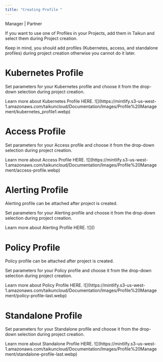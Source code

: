 ```yaml
---
title: "Creating Profile "
---
```


<Icon icon="user-tie" iconType="solid" /> Manager | <Icon icon="handshake" iconType="solid" /> Partner

If you want to use one of Profiles in your Projects, add them in Taikun and select them during Project creation.

<Info>Keep in mind, you should add profiles (Kubernetes, access, and standalone profiles) during project creation otherwise you cannot do it later.</Info>

# Kubernetes Profile

Set parameters for your Kubernetes profile and choose it from the drop-down selection during project creation.

<Card title="Kubernetes Profile" icon="cloud-arrow-up" horizontal={true} href="Documentation/Topics/Profile Management/Kubernetes Profiles.mdx">
  Learn more about Kubernetes Profile HERE.
</Card>

<Frame caption="Add Kubernetes profile">
  ![](https://mintlify.s3-us-west-1.amazonaws.com/taikuncloud/Documentation/Images/Profile%20Management/kubernetes_profile1.webp)
</Frame>

# Access Profile

Set parameters for your Access profile and choose it from the drop-down selection during project creation.

<Card title="Access Profile" icon="unlock" horizontal={true} href="Documentation/Topics/Profile Management/Access Profiles.mdx">
  Learn more about Access Profile HERE.
</Card>

<Frame caption="Add Access profile">
  ![](https://mintlify.s3-us-west-1.amazonaws.com/taikuncloud/Documentation/Images/Profile%20Management/access-profile.webp)
</Frame>

# Alerting Profile

<Info>Alerting profile can be attached after project is created.</Info>

Set parameters for your Alerting profile and choose it from the drop-down selection during project creation.

<Card title="Alerting Profile" icon="bell" horizontal={true} href="Documentation/Topics/Profile Management/Alerting Profile.mdx">
  Learn more about Alerting Profile HERE.
</Card>

<Frame caption="Add Alerting profile">
  ![]()
</Frame>

# Policy Profile

<Info>Policy profile can be attached after project is created.</Info>

Set parameters for your Policy profile and choose it from the drop-down selection during project creation.

<Card title="Policy Profile" icon="scale-balanced" horizontal={true} href="Documentation/Topics/Profile Management/Policy Profiles.mdx">
  Learn more about Policy Profile HERE.
</Card>

<Frame caption="Add Policy profile">
  ![](https://mintlify.s3-us-west-1.amazonaws.com/taikuncloud/Documentation/Images/Profile%20Management/policy-profile-last.webp)
</Frame>

# Standalone Profile

Set parameters for your Standalone profile and choose it from the drop-down selection during project creation.

<Card title="Standalone Profile" icon="user" horizontal={true} href="Documentation/Topics/Profile Management/Standalone Profile.mdx">
  Learn more about Standalone Profile HERE.
</Card>

<Frame caption="Add Standalone profile">
  ![](https://mintlify.s3-us-west-1.amazonaws.com/taikuncloud/Documentation/Images/Profile%20Management/standalone-profile-last.webp)
</Frame>